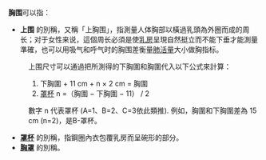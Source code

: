 '''胸围'''可以指：

* '''上围''' 的別稱，又稱「上胸围」，指測量人体胸部以橫過乳頭為外圈而成的周长；对于女性来说，這個周长必須是使[[乳房|乳房]]呈現自然挺立而不能下垂才能測量準確，也可以用吸气和呼气时的胸围差衡量[[肺活量|肺活量]]大小做胸指标。

:上围尺寸可以通過把所測得的下胸圍和胸圍代入以下公式來計算：
:# 下胸圍 + 11 cm + n × 2 cm = 胸圍
:# [[罩杯|罩杯]] n =（胸圍 − 下胸圍 − 11） / 2

:數字 n 代表罩杯 (A=1、B=2、C=3依此類推). 例如，胸圍和下胸圍差為 15 cm (n=2)，是B-罩杯。

* '''[[罩杯|罩杯]]''' 的別稱，指鋼圈內衣包覆乳房而呈碗形的部分。
* '''[[胸罩|胸罩]]''' 的別稱。

{{disambig|CAT=二字消歧義}}